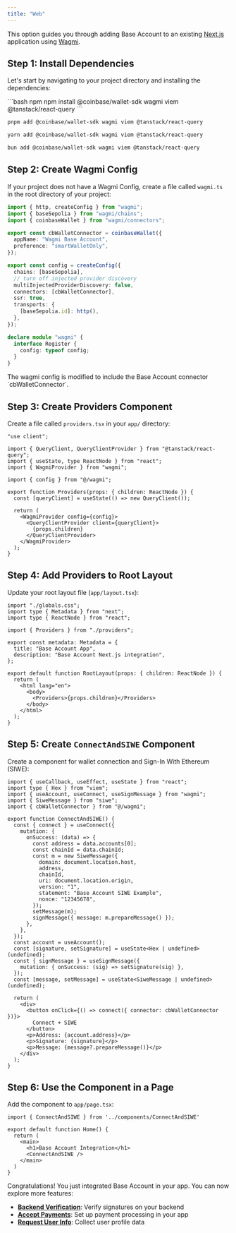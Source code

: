 ```yaml
---
title: "Web"
---
```


This option guides you through adding Base Account to an existing
[Next.js](https://nextjs.org/) application using [Wagmi](https://wagmi.sh/).

## Step 1: Install Dependencies

Let's start by navigating to your project directory and installing the dependencies:

<CodeGroup>
```bash npm
npm install @coinbase/wallet-sdk wagmi viem @tanstack/react-query
```

```bash pnpm
pnpm add @coinbase/wallet-sdk wagmi viem @tanstack/react-query
```

```bash yarn
yarn add @coinbase/wallet-sdk wagmi viem @tanstack/react-query
```

```bash bun
bun add @coinbase/wallet-sdk wagmi viem @tanstack/react-query
```
</CodeGroup>

## Step 2: Create Wagmi Config

If your project does not have a Wagmi Config, create a file called `wagmi.ts` in the root directory of your project:

```typescript
import { http, createConfig } from "wagmi";
import { baseSepolia } from "wagmi/chains";
import { coinbaseWallet } from "wagmi/connectors";

export const cbWalletConnector = coinbaseWallet({
  appName: "Wagmi Base Account",
  preference: "smartWalletOnly",
});

export const config = createConfig({
  chains: [baseSepolia],
  // turn off injected provider discovery
  multiInjectedProviderDiscovery: false,
  connectors: [cbWalletConnector],
  ssr: true,
  transports: {
    [baseSepolia.id]: http(),
  },
});

declare module "wagmi" {
  interface Register {
    config: typeof config;
  }
}
```

<Note>
The wagmi config is modified to include the Base Account connector `cbWalletConnector`.
</Note>

## Step 3: Create Providers Component

Create a file called `providers.tsx` in your `app/` directory:

```tsx
"use client";

import { QueryClient, QueryClientProvider } from "@tanstack/react-query";
import { useState, type ReactNode } from "react";
import { WagmiProvider } from "wagmi";

import { config } from "@/wagmi";

export function Providers(props: { children: ReactNode }) {
  const [queryClient] = useState(() => new QueryClient());

  return (
    <WagmiProvider config={config}>
      <QueryClientProvider client={queryClient}>
        {props.children}
      </QueryClientProvider>
    </WagmiProvider>
  );
}
```

## Step 4: Add Providers to Root Layout

Update your root layout file (`app/layout.tsx`):

```tsx
import "./globals.css";
import type { Metadata } from "next";
import type { ReactNode } from "react";

import { Providers } from "./providers";

export const metadata: Metadata = {
  title: "Base Account App",
  description: "Base Account Next.js integration",
};

export default function RootLayout(props: { children: ReactNode }) {
  return (
    <html lang="en">
      <body>
        <Providers>{props.children}</Providers>
      </body>
    </html>
  );
}
```

## Step 5: Create `ConnectAndSIWE` Component

Create a component for wallet connection and Sign-In With Ethereum (SIWE):

```tsx
import { useCallback, useEffect, useState } from "react";
import type { Hex } from "viem";
import { useAccount, useConnect, useSignMessage } from "wagmi";
import { SiweMessage } from "siwe";
import { cbWalletConnector } from "@/wagmi";

export function ConnectAndSIWE() {
  const { connect } = useConnect({
    mutation: {
      onSuccess: (data) => {
        const address = data.accounts[0];
        const chainId = data.chainId;
        const m = new SiweMessage({
          domain: document.location.host,
          address,
          chainId,
          uri: document.location.origin,
          version: "1",
          statement: "Base Account SIWE Example",
          nonce: "12345678",
        });
        setMessage(m);
        signMessage({ message: m.prepareMessage() });
      },
    },
  });
  const account = useAccount();
  const [signature, setSignature] = useState<Hex | undefined>(undefined);
  const { signMessage } = useSignMessage({
    mutation: { onSuccess: (sig) => setSignature(sig) },
  });
  const [message, setMessage] = useState<SiweMessage | undefined>(undefined);

  return (
    <div>
      <button onClick={() => connect({ connector: cbWalletConnector })}>
        Connect + SIWE
      </button>
      <p>Address: {account.address}</p>
      <p>Signature: {signature}</p>
      <p>Message: {message?.prepareMessage()}</p>
    </div>
  );
}
```

## Step 6: Use the Component in a Page

Add the component to `app/page.tsx`:

```tsx
import { ConnectAndSIWE } from '../components/ConnectAndSIWE'

export default function Home() {
  return (
    <main>
      <h1>Base Account Integration</h1>
      <ConnectAndSIWE />
    </main>
  )
}
```

<Check>
Congratulations! You just integrated Base Account in your app.
You can now explore more features:

- **[Backend Verification](/base-account/authenticate-users/signature-verification)**: Verify signatures on your backend
- **[Accept Payments](/base-account/accept-payments/create-payment-request)**: Set up payment processing in your app
- **[Request User Info](/base-account/accept-payments/requesting-user-info)**: Collect user profile data
</Check>
